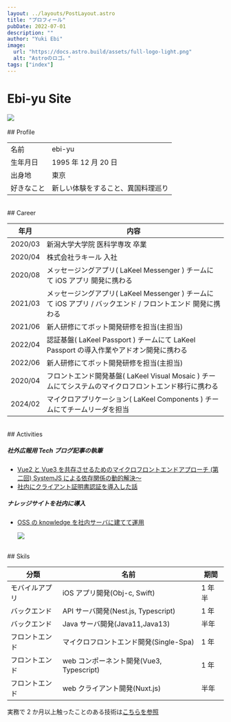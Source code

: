 ```yaml
---
layout: ../layouts/PostLayout.astro
title: "プロフィール"
pubDate: 2022-07-01
description: ""
author: "Yuki Ebi"
image:
  url: "https://docs.astro.build/assets/full-logo-light.png"
  alt: "Astroのロゴ。"
tags: ["index"]
---
```



<h1 class="text-center">Ebi-yu Site</h1>

<img class="h-48 sm:h-96  w-fit justify-center m-auto" src="/my_icon.png" />

<div id="profile" />
<br />
## Profile

|            |                                    |
| ---------- | ---------------------------------- |
| 名前       | ebi-yu                             |
| 生年月日   | 1995 年 12 月 20 日                |
| 出身地     | 東京                               |
| 好きなこと | 新しい体験をすること、異国料理巡り |

<div id="career" />
<br />
## Career

| 年月    | 内容                                                                                                        |
| ------- | ----------------------------------------------------------------------------------------------------------- |
| 2020/03 | 新潟大学大学院 医科学専攻 卒業                                                                              |
| 2020/04 | 株式会社ラキール 入社                                                                                       |
| 2020/08 | メッセージングアプリ( LaKeel Messenger ) チームにて iOS アプリ 開発に携わる                                 |
| 2021/03 | メッセージングアプリ( LaKeel Messenger ) チームにて iOS アプリ / バックエンド / フロントエンド 開発に携わる |
| 2021/06 | 新人研修にてボット開発研修を担当(主担当)                                                                    |
| 2022/04 | 認証基盤( LaKeel Passport ) チームにて LaKeel Passport の導入作業やアドオン開発に携わる                     |
| 2022/06 | 新人研修にてボット開発研修を担当(主担当)                                                                    |
| 2020/04 | フロントエンド開発基盤( LaKeel Visual Mosaic ) チームにてシステムのマイクロフロントエンド移行に携わる       |
| 2024/02 | マイクロアプリケーション( LaKeel Components ) チームにてチームリーダを担当                                  |

<div id="activities" />
<br />
## Activities

<br />

##### **社外広報用 Tech ブログ記事の執筆**

- [Vue2 と Vue3 を共存させるためのマイクロフロントエンドアプローチ (第二回) SystemJS による依存関係の動的解決～](https://tech-blog.lakeel.com/n/n3007d9dca4e7)
- [社内にクライアント証明書認証を導入した話](https://tech-blog.lakeel.com/n/n91061e8093b1)

##### **ナレッジサイトを社内に導入**

- [OSS の knowledge を社内サーバに建てて運用](https://github.com/ebi-yu/knowledge)

  <img src="../../public/knowledge-site.png" />

<div id="skils" />
<br />
## Skils

| 分類           | 名前                                     | 期間   |
| -------------- | ---------------------------------------- | ------ |
| モバイルアプリ | iOS アプリ開発(Obj-c, Swift)             | 1 年半 |
| バックエンド   | API サーバ開発(Nest.js, Typescript)      | 1 年   |
| バックエンド   | Java サーバ開発(Java11,Java13)           | 半年   |
| フロントエンド | マイクロフロントエンド開発(Single-Spa)   | 1 年   |
| フロントエンド | web コンポーネント開発(Vue3, Typescript) | 1 年   |
| フロントエンド | web クライアント開発(Nuxt.js)            | 半年   |

実務で 2 か月以上触ったことのある技術は[こちらを参照](https://stackshare.io/ebidevelopper1088/my-stack/main)

